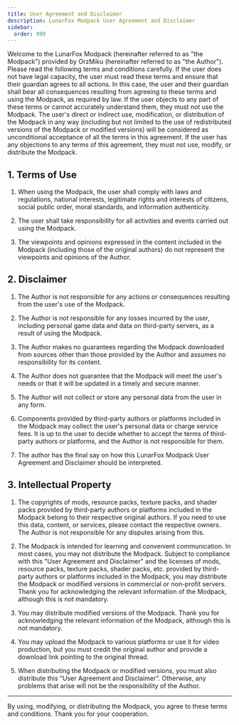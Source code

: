```yaml
---
title: User Agreement and Disclaimer
description: LunarFox Modpack User Agreement and Disclaimer 
sidebar:
  order: 999
---
```


Welcome to the LunarFox Modpack (hereinafter referred to as "the Modpack") provided by OrzMiku (hereinafter referred to as "the Author"). Please read the following terms and conditions carefully. If the user does not have legal capacity, the user must read these terms and ensure that their guardian agrees to all actions. In this case, the user and their guardian shall bear all consequences resulting from agreeing to these terms and using the Modpack, as required by law. If the user objects to any part of these terms or cannot accurately understand them, they must not use the Modpack. The user's direct or indirect use, modification, or distribution of the Modpack in any way (including but not limited to the use of redistributed versions of the Modpack or modified versions) will be considered as unconditional acceptance of all the terms in this agreement. If the user has any objections to any terms of this agreement, they must not use, modify, or distribute the Modpack.

## 1. Terms of Use

1. When using the Modpack, the user shall comply with laws and regulations, national interests, legitimate rights and interests of citizens, social public order, moral standards, and information authenticity.

2. The user shall take responsibility for all activities and events carried out using the Modpack.

3. The viewpoints and opinions expressed in the content included in the Modpack (including those of the original authors) do not represent the viewpoints and opinions of the Author.

## 2. Disclaimer

1. The Author is not responsible for any actions or consequences resulting from the user's use of the Modpack.

2. The Author is not responsible for any losses incurred by the user, including personal game data and data on third-party servers, as a result of using the Modpack.

3. The Author makes no guarantees regarding the Modpack downloaded from sources other than those provided by the Author and assumes no responsibility for its content.

4. The Author does not guarantee that the Modpack will meet the user's needs or that it will be updated in a timely and secure manner.

5. The Author will not collect or store any personal data from the user in any form.

6. Components provided by third-party authors or platforms included in the Modpack may collect the user's personal data or charge service fees. It is up to the user to decide whether to accept the terms of third-party authors or platforms, and the Author is not responsible for them.

7. The author has the final say on how this LunarFox Modpack User Agreement and Disclaimer should be interpreted.

## 3. Intellectual Property

1. The copyrights of mods, resource packs, texture packs, and shader packs provided by third-party authors or platforms included in the Modpack belong to their respective original authors. If you need to use this data, content, or services, please contact the respective owners. The Author is not responsible for any disputes arising from this.

2. The Modpack is intended for learning and convenient communication. In most cases, you may not distribute the Modpack. Subject to compliance with this "User Agreement and Disclaimer" and the licenses of mods, resource packs, texture packs, shader packs, etc. provided by third-party authors or platforms included in the Modpack, you may distribute the Modpack or modified versions in commercial or non-profit servers. Thank you for acknowledging the relevant information of the Modpack, although this is not mandatory.

3. You may distribute modified versions of the Modpack. Thank you for acknowledging the relevant information of the Modpack, although this is not mandatory.

4. You may upload the Modpack to various platforms or use it for video production, but you must credit the original author and provide a download link pointing to the original thread.

5. When distributing the Modpack or modified versions, you must also distribute this "User Agreement and Disclaimer". Otherwise, any problems that arise will not be the responsibility of the Author.

---

By using, modifying, or distributing the Modpack, you agree to these terms and conditions. Thank you for your cooperation.